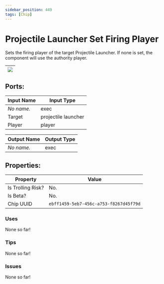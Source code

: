 ```yaml
---
sidebar_position: 449
tags: [Chip]
---
```


# Projectile Launcher Set Firing Player


Sets the firing player of the target Projectile Launcher. If none is set, the component will use the authority player.

| ![](https://images-ext-2.discordapp.net/external/MPmIaQzlEPmgGWlgi-WxBBXt0Bjv_zWPkg1y1f_sy3s/https/www.recroomcircuits.com/image/circuit/absolute-value?width=206&height=108) |
|-----|

## Ports:

| Input Name | Input Type |
|-----------|-----------|
| *No name.* | exec |
| Target | projectile launcher |
| Player | player |

| Output Name | Output Type |
|-----------|-----------|
| *No name.* | exec |

## Properties:

| Property  | Value |
|-------------------|-----------|
| Is Trolling Risk? | No. |
| Is Beta? | No. |
| Chip UUID | `ebff1459-5eb7-456c-a753-f8267d45f79d` |

### Uses

None so far!

### Tips

None so far!

### Issues

None so far!